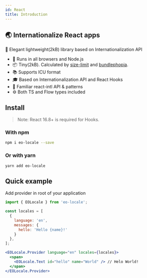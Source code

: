 ```yaml
---
id: React
title: Introduction
---
```


## 🌏 Internationalize React apps

👔 Elegant lightweight(2kB) library based on Internationalization API

* 💪 Runs in all browsers and Node.js
* 📦 Tiny(2kB). Calculated by [size-limit](https://github.com/ai/size-limit) and [bundlephopia](https://bundlephobia.com/result?p=eo-locale@latest).
* 📚 Supports ICU format
* 🎓 Based on Internationalization API and React Hooks
* 👫 Familiar react-intl API & patterns
* ⚙️ Both TS and Flow types included

## Install

> Note: React 16.8+ is required for Hooks.

### With npm

```sh
npm i eo-locale --save
```

### Or with yarn

```sh
yarn add eo-locale
```

## Quick example

Add provider in root of your application

```jsx
import { EOLocale } from 'eo-locale';

const locales = [
  {
    language: 'en',
    messages: {
      hello: 'Hello {name}!'
    }
  },
];

<EOLocale.Provider language="en" locales={locales}>
  <span>
    <EOLocale.Text id="hello" name="World" /> // Helo World!
  </span>
</EOLocale.Provider>
```
